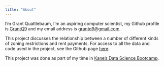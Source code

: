 ```yaml
---
title: "About"
---
```


I'm Grant Quattlebaum, I'm an aspiring computer scientist, my Github profile is [GrantQ9](https://github.com/GrantQ9) and my email address is <grantq9@gmail.com>.

This project discusses the relationship between a number of different kinds of zoning restrictions and rent payments. For access to all the data and code used in the project, see the Github page  [here](https://github.com/GrantQ9/Zoning-and-Rent).

This project was done as part of my time in [Kane's Data Science Bootcamp](https://bootcamp.davidkane.info/).
